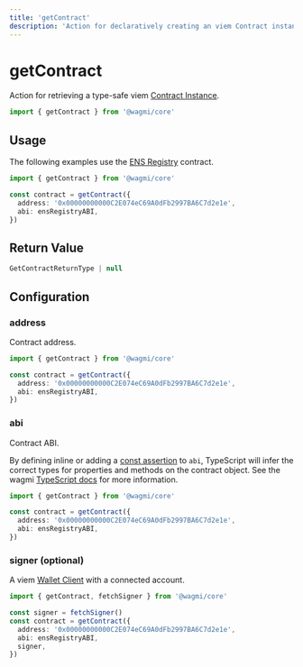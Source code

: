 ```yaml
---
title: 'getContract'
description: 'Action for declaratively creating an viem Contract instance.'
---
```


# getContract

Action for retrieving a type-safe viem [Contract Instance](https://viem.sh/docs/contract/getContract.html).

```ts
import { getContract } from '@wagmi/core'
```

## Usage

The following examples use the [ENS Registry](https://etherscan.io/address/0x00000000000C2E074eC69A0dFb2997BA6C7d2e1e#code) contract.

```ts
import { getContract } from '@wagmi/core'

const contract = getContract({
  address: '0x00000000000C2E074eC69A0dFb2997BA6C7d2e1e',
  abi: ensRegistryABI,
})
```

## Return Value

```ts
GetContractReturnType | null
```

## Configuration

### address

Contract address.

```ts {4}
import { getContract } from '@wagmi/core'

const contract = getContract({
  address: '0x00000000000C2E074eC69A0dFb2997BA6C7d2e1e',
  abi: ensRegistryABI,
})
```

### abi

Contract ABI.

By defining inline or adding a [const assertion](https://www.typescriptlang.org/docs/handbook/release-notes/typescript-3-4.html#const-assertions) to `abi`, TypeScript will infer the correct types for properties and methods on the contract object. See the wagmi [TypeScript docs](/core/typescript) for more information.

```ts {5}
import { getContract } from '@wagmi/core'

const contract = getContract({
  address: '0x00000000000C2E074eC69A0dFb2997BA6C7d2e1e',
  abi: ensRegistryABI,
})
```

### signer (optional)

A viem [Wallet Client](https://viem.sh/docs/clients/wallet.html) with a connected account.

```ts {7}
import { getContract, fetchSigner } from '@wagmi/core'

const signer = fetchSigner()
const contract = getContract({
  address: '0x00000000000C2E074eC69A0dFb2997BA6C7d2e1e',
  abi: ensRegistryABI,
  signer,
})
```

